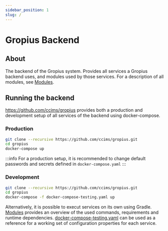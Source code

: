 ```yaml
---
sidebar_position: 1
slug: /
---
```


# Gropius Backend

## About

The backend of the Gropius system.
Provides all services a Gropius backend uses, and modules used by those services.
For a description of all modules, see [Modules](./modules).

## Running the backend

https://github.com/ccims/gropius provides both a production and development setup of all services of the backend using docker-compose.

### Production

```sh
git clone --recursive https://github.com/ccims/gropius.git
cd gropius
docker-compose up
```
:::info
For a production setup, it is recommended to change default passwords and secrets defined in `docker-compose.yaml`
:::

### Development

```sh
git clone --recursive https://github.com/ccims/gropius.git
cd gropius
docker-compose -f docker-compose-testing.yaml up
```

Alternatively, it is possible to execut services on its own using Gradle.
[Modules](./modules) provides an overview of the used commands, requirements and runtime dependencies.
[docker-compose-testing.yaml](https://github.com/ccims/gropius/blob/main/docker-compose-testing.yaml) can be used as a reference for a working set of configuration properties for each service.